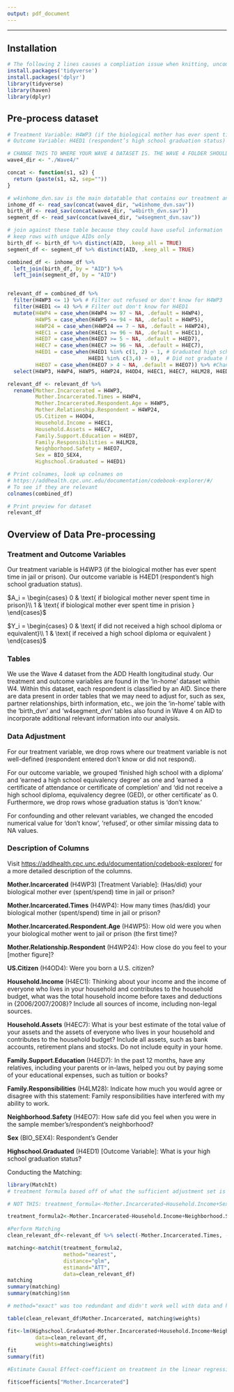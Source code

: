 ```yaml
---
output: pdf_document
---
```


------------------------------------------------------------------------

## Installation

```r
# The following 2 lines causes a compliation issue when knitting, uncomment if you run yourself
install.packages('tidyverse')
install.packages('dplyr')
library(tidyverse)
library(haven)
library(dplyr)
```

## Pre-process dataset

```r
# Treatment Variable: H4WP3 (if the biological mother has ever spent time in jail or prison)
# Outcome Variable: H4ED1 (respondent’s high school graduation status)

# CHANGE THIS TO WHERE YOUR WAVE 4 DATASET IS. THE WAVE 4 FOLDER SHOULD BE NAMED 'Wave4'
wave4_dir <- "./Wave4/"

concat <- function(s1, s2) {
  return (paste(s1, s2, sep=""))
}

# w4inhome_dvn.sav is the main datatable that contains our treatment and outcome variable
inhome_df <- read_sav(concat(wave4_dir, "w4inhome_dvn.sav")) 
birth_df <- read_sav(concat(wave4_dir, "w4birth_dvn.sav"))
segment_df <- read_sav(concat(wave4_dir, "w4segment_dvn.sav"))

# join against these table because they could have useful information
# keep rows with unique AIDs only
birth_df <- birth_df %>% distinct(AID, .keep_all = TRUE)
segment_df <- segment_df %>% distinct(AID, .keep_all = TRUE)

combined_df <- inhome_df %>% 
  left_join(birth_df, by = "AID") %>%
  left_join(segment_df, by = "AID")


relevant_df = combined_df %>% 
  filter(H4WP3 <= 1) %>% # Filter out refused or don't know for H4WP3
  filter(H4ED1 <= 4) %>% # Filter out don't know for H4ED1
  mutate(H4WP4 = case_when(H4WP4 >= 97 ~ NA, .default = H4WP4),
         H4WP5 = case_when(H4WP5 >= 94 ~ NA, .default = H4WP5),
         H4WP24 = case_when(H4WP24 == 7 ~ NA, .default = H4WP24),
         H4EC1 = case_when(H4EC1 >= 96 ~ NA, .default = H4EC1),
         H4ED7 = case_when(H4ED7 >= 5 ~ NA, .default = H4ED7),
         H4EC7 = case_when(H4EC7 >= 96 ~ NA, .default = H4EC7),
         H4ED1 = case_when(H4ED1 %in% c(1, 2) ~ 1, # Graduated high school
                          H4ED1 %in% c(3,4) ~ 0),  # Did not graduate high school, This is dichotomizing the outcome variable 
         H4EO7 = case_when(H4EO7 > 4 ~ NA, .default = H4EO7)) %>% #Change Don't Know/Missing/Refuse values to NA rather than numerical code
  select(H4WP3, H4WP4, H4WP5, H4WP24, H4OD4, H4EC1, H4EC7, H4LM28, H4ED7, H4EO7, BIO_SEX4, H4ED1) 

relevant_df <- relevant_df %>% 
  rename(Mother.Incarcerated = H4WP3, 
         Mother.Incarcerated.Times = H4WP4,
         Mother.Incarcerated.Respondent.Age = H4WP5,
         Mother.Relationship.Respondent = H4WP24,
         US.Citizen = H4OD4,
         Household.Income = H4EC1,
         Household.Assets = H4EC7,
         Family.Support.Education = H4ED7,
         Family.Responsibilities = H4LM28,
         Neighborhood.Safety = H4EO7,
         Sex = BIO_SEX4,
         Highschool.Graduated = H4ED1)

# Print colnames, look up colnames on 
# https://addhealth.cpc.unc.edu/documentation/codebook-explorer/#/
# To see if they are relevant
colnames(combined_df)

# Print preview for dataset
relevant_df

```

## Overview of Data Pre-processing

### Treatment and Outcome Variables

Our treatment variable is H4WP3 (if the biological mother has ever spent time in jail or prison). Our outcome variable is H4ED1 (respondent's high school graduation status).

$A_i = \begin{cases}
            0 & \text{ if biological mother never spent time in prison}\\
        1 & \text{ if biological mother ever spent time in prision }
        \end{cases}$

$Y_i = \begin{cases}
            0 & \text{ if did not received a high school diploma or equivalent}\\
        1 & \text{ if received a high school diploma or equivalent }
        \end{cases}$

### Tables

We use the Wave 4 dataset from the ADD Health longitudinal study. Our treatment and outcome variables are found in the 'in-home' dataset within W4. Within this dataset, each respondent is classified by an AID. Since there are data present in order tables that we may need to adjust for, such as sex, partner relationships, birth information, etc., we join the 'in-home' table with the 'birth_dvn' and 'w4segment_dvn' tables also found in Wave 4 on AID to incorporate additional relevant information into our analysis.

### Data Adjustment

For our treatment variable, we drop rows where our treatment variable is not well-defined (respondent entered don't know or did not respond).

For our outcome variable, we grouped 'finished high school with a diploma' and 'earned a high school equivalency degree' as one and 'earned a certificate of attendance or certificate of completion' and 'did not receive a high school diploma, equivalency degree (GED), or other certificate' as 0. Furthermore, we drop rows whose graduation status is 'don't know.'

For confounding and other relevant variables, we changed the encoded numerical value for 'don't know', 'refused', or other similar missing data to NA values.

### Description of Columns

Visit <https://addhealth.cpc.unc.edu/documentation/codebook-explorer/> for a more detailed description of the columns.

**Mother.Incarcerated** (H4WP3) [Treatment Variable]: (Has/did) your biological mother ever (spent/spend) time in jail or prison?

**Mother.Incarcerated.Times** (H4WP4): How many times (has/did) your biological mother (spent/spend) time in jail or prison?

**Mother.Incarcerated.Respondent.Age** (H4WP5): How old were you when your biological mother went to jail or prison (the first time)?

**Mother.Relationship.Respondent** (H4WP24): How close do you feel to your [mother figure]?

**US.Citizen** (H4OD4): Were you born a U.S. citizen?

**Household.Income** (H4EC1): Thinking about your income and the income of everyone who lives in your household and contributes to the household budget, what was the total household income before taxes and deductions in {2006/2007/2008}? Include all sources of income, including non-legal sources.

**Household.Assets** (H4EC7): What is your best estimate of the total value of your assets and the assets of everyone who lives in your household and contributes to the household budget? Include all assets, such as bank accounts, retirement plans and stocks. Do not include equity in your home.

**Family.Support.Education** (H4ED7): In the past 12 months, have any relatives, including your parents or in-laws, helped you out by paying some of your educational expenses, such as tuition or books?

**Family.Responsibilities** (H4LM28): Indicate how much you would agree or disagree with this statement: Family responsibilities have interfered with my ability to work.

**Neighborhood.Safety** (H4EO7): How safe did you feel when you were in the sample member's/respondent's neighborhood?

**Sex** (BIO_SEX4): Respondent's Gender

**Highschool.Graduated** (H4ED1) [Outcome Variable]: What is your high school graduation status?

Conducting the Matching:

```r
library(MatchIt)
# treatment formula based off of what the sufficient adjustment set is (those are the variables we include): 

# NOT THIS: treatment_formula<-Mother.Incarcerated~Household.Income+Sex+Household.Assets+Family.Support.Education+Family.Responsibilities+Neighborhood.Safety

treatment_formula2<-Mother.Incarcerated~Household.Income+Neighborhood.Safety

#Perform Matching
clean_relevant_df<-relevant_df %>% select(-Mother.Incarcerated.Times, -Mother.Incarcerated.Respondent.Age) %>% drop_na()

matching<-matchit(treatment_formula2,
                  method="nearest", 
                  distance="glm",
                  estimand="ATT", 
                  data=clean_relevant_df)
matching
summary(matching)
summary(matching)$nn

# method="exact" was too redundant and didn't work well with data and had terrible covariate balance because there are way more values in the control group than treated group

table(clean_relevant_df$Mother.Incarcerated, matching$weights)

fit<-lm(Highschool.Graduated~Mother.Incarcerated+Household.Income+Neighborhood.Safety,
         data=clean_relevant_df,
         weights=matching$weights)
fit
summary(fit)
```

```r
#Estimate Causal Effect-coefficient on treatment in the linear regression we fit on the matched data

fit$coefficients["Mother.Incarcerated"]


```

